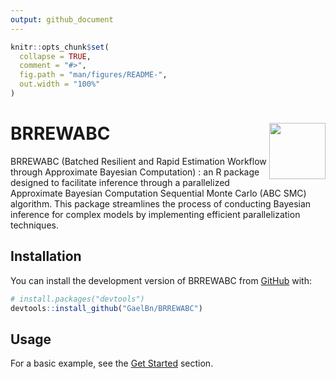 ```yaml
---
output: github_document
---
```


<!-- README.md is generated from README.Rmd. Please edit that file -->

```r
knitr::opts_chunk$set(
  collapse = TRUE,
  comment = "#>",
  fig.path = "man/figures/README-",
  out.width = "100%"
)
```

# BRREWABC <img src="man/figures/icon.png" align="right" width="90" />

<!-- badges: start -->
<!-- badges: end -->

BRREWABC (Batched Resilient and Rapid Estimation Workflow through Approximate Bayesian Computation) : an R package designed to facilitate inference through a parallelized Approximate Bayesian Computation Sequential Monte Carlo (ABC SMC) algorithm. This package streamlines the process of conducting Bayesian inference for complex models by implementing efficient parallelization techniques.

## Installation

You can install the development version of BRREWABC from [GitHub](https://github.com/) with:

``` r
# install.packages("devtools")
devtools::install_github("GaelBn/BRREWABC")
```

## Usage

<!-- For a basic example, see the [Get Started](`vignette("BRREWABC")`) section. -->
For a basic example, see the [Get Started](https://gaelbn.github.io/BRREWABC/articles/BRREWABC.html) section.